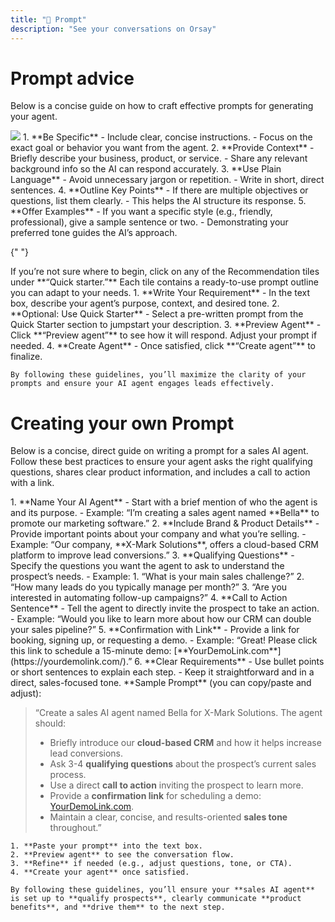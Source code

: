 ```yaml
---
title: "📝 Prompt"
description: "See your conversations on Orsay"
---
```


# Prompt advice

Below is a concise guide on how to craft effective prompts for generating your agent.

<AccordionGroup>
  <Accordion title="💡 Tips for Writing Great Prompts">
    <img style={{ borderRadius: "0.5rem" }} src="/image_prompt/1.png" />
    1. **Be Specific**
       - Include clear, concise instructions.
       - Focus on the exact goal or behavior you want from the agent.
    2. **Provide Context**
       - Briefly describe your business, product, or service.
       - Share any relevant background info so the AI can respond accurately.
    3. **Use Plain Language**
       - Avoid unnecessary jargon or repetition.
       - Write in short, direct sentences.
    4. **Outline Key Points**
       - If there are multiple objectives or questions, list them clearly.
       - This helps the AI structure its response.
    5. **Offer Examples**
       - If you want a specific style (e.g., friendly, professional), give a sample sentence or two.
       - Demonstrating your preferred tone guides the AI’s approach.
  </Accordion>

{" "}

<Accordion title="🛫 Quick Starter Recommendations">
  If you’re not sure where to begin, click on any of the Recommendation tiles
  under **“Quick starter.”** Each tile contains a ready-to-use prompt outline
  you can adapt to your needs.
</Accordion>

  <Accordion title="🤖 Creating Your Agent">
    1. **Write Your Requirement**
       - In the text box, describe your agent’s purpose, context, and desired tone.
    2. **Optional: Use Quick Starter**
       - Select a pre-written prompt from the Quick Starter section to jumpstart your description.
    3. **Preview Agent**
       - Click **“Preview agent”** to see how it will respond. Adjust your prompt if needed.
    4. **Create Agent**
       - Once satisfied, click **“Create agent”** to finalize.

    By following these guidelines, you’ll maximize the clarity of your prompts and ensure your AI agent engages leads effectively.

  </Accordion>
</AccordionGroup>

# Creating your own Prompt

Below is a concise, direct guide on writing a prompt for a sales AI agent. Follow these best practices to ensure your agent asks the right qualifying questions, shares clear product information, and includes a call to action with a link.

<AccordionGroup>
  <Accordion title="💪 Best Practices for Sales Agent Prompts">
    1. **Name Your AI Agent**
       - Start with a brief mention of who the agent is and its purpose.
       - Example: “I’m creating a sales agent named **Bella** to promote our marketing software.”
    2. **Include Brand & Product Details**
       - Provide important points about your company and what you’re selling.
       - Example: “Our company, **X-Mark Solutions**, offers a cloud-based CRM platform to improve lead conversions.”
    3. **Qualifying Questions**
       - Specify the questions you want the agent to ask to understand the prospect’s needs.
       - Example:
         1. “What is your main sales challenge?”
         2. “How many leads do you typically manage per month?”
         3. “Are you interested in automating follow-up campaigns?”
    4. **Call to Action Sentence**
       - Tell the agent to directly invite the prospect to take an action.
       - Example: “Would you like to learn more about how our CRM can double your sales pipeline?”
    5. **Confirmation with Link**
       - Provide a link for booking, signing up, or requesting a demo.
       - Example: “Great! Please click this link to schedule a 15-minute demo: [**YourDemoLink.com**](https://yourdemolink.com/).”
    6. **Clear Requirements**
       - Use bullet points or short sentences to explain each step.
       - Keep it straightforward and in a direct, sales-focused tone.
  </Accordion>

  <Accordion title="Putting It All Together">
    **Sample Prompt** (you can copy/paste and adjust):

> “Create a sales AI agent named Bella for X-Mark Solutions. The agent should:
>
> - Briefly introduce our **cloud-based CRM** and how it helps increase lead conversions.
> - Ask 3-4 **qualifying questions** about the prospect’s current sales process.
> - Use a direct **call to action** inviting the prospect to learn more.
> - Provide a **confirmation link** for scheduling a demo: [YourDemoLink.com](https://yourdemolink.com/).
> - Maintain a clear, concise, and results-oriented **sales tone** throughout.”

    1. **Paste your prompt** into the text box.
    2. **Preview agent** to see the conversation flow.
    3. **Refine** if needed (e.g., adjust questions, tone, or CTA).
    4. **Create your agent** once satisfied.

    By following these guidelines, you’ll ensure your **sales AI agent** is set up to **qualify prospects**, clearly communicate **product benefits**, and **drive them** to the next step.

  </Accordion>
</AccordionGroup>
